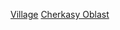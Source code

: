 {{all included|切爾卡瑟州村落|村落}}
{{Commons category|Villages in Cherkasy Oblast}}
[[Category:切爾卡瑟州聚居地|Village]]
[[Category:烏克蘭各州村落|Cherkasy Oblast]]